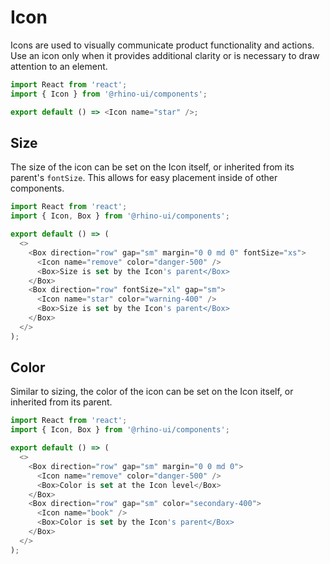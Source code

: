 
<Meta title="Components/Icon/Codesandbox" />

# Icon

Icons are used to visually communicate product functionality and actions.
Use an icon only when it provides additional clarity or is necessary to draw attention to an element.

```js codesandbox=rhinolabs-components
import React from 'react';
import { Icon } from '@rhino-ui/components';

export default () => <Icon name="star" />;
```

## Size

The size of the icon can be set on the Icon itself, or inherited from its parent's `fontSize`.
This allows for easy placement inside of other components.

```js codesandbox=rhinolabs-components
import React from 'react';
import { Icon, Box } from '@rhino-ui/components';

export default () => (
  <>
    <Box direction="row" gap="sm" margin="0 0 md 0" fontSize="xs">
      <Icon name="remove" color="danger-500" />
      <Box>Size is set by the Icon's parent</Box>
    </Box>
    <Box direction="row" fontSize="xl" gap="sm">
      <Icon name="star" color="warning-400" />
      <Box>Size is set by the Icon's parent</Box>
    </Box>
  </>
);
```

## Color

Similar to sizing, the color of the icon can be set on the Icon itself, or inherited from its parent.

```js codesandbox=rhinolabs-components
import React from 'react';
import { Icon, Box } from '@rhino-ui/components';

export default () => (
  <>
    <Box direction="row" gap="sm" margin="0 0 md 0">
      <Icon name="remove" color="danger-500" />
      <Box>Color is set at the Icon level</Box>
    </Box>
    <Box direction="row" gap="sm" color="secondary-400">
      <Icon name="book" />
      <Box>Color is set by the Icon's parent</Box>
    </Box>
  </>
);
```
